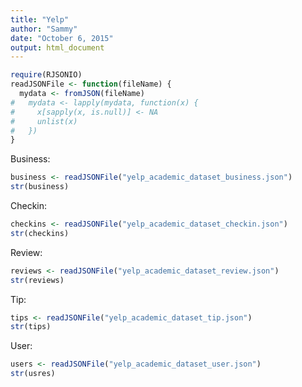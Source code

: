 ```yaml
---
title: "Yelp"
author: "Sammy"
date: "October 6, 2015"
output: html_document
---
```



```r
require(RJSONIO)
readJSONFile <- function(fileName) {
  mydata <- fromJSON(fileName)
#   mydata <- lapply(mydata, function(x) {
#     x[sapply(x, is.null)] <- NA
#     unlist(x)
#   })
} 

```

Business:
```r
business <- readJSONFile("yelp_academic_dataset_business.json")
str(business)

```

Checkin:
```r
checkins <- readJSONFile("yelp_academic_dataset_checkin.json")
str(checkins)

```

Review:
```r
reviews <- readJSONFile("yelp_academic_dataset_review.json")
str(reviews)

```

Tip:
```r
tips <- readJSONFile("yelp_academic_dataset_tip.json")
str(tips)

```

User:
```r
users <- readJSONFile("yelp_academic_dataset_user.json")
str(usres)

```


